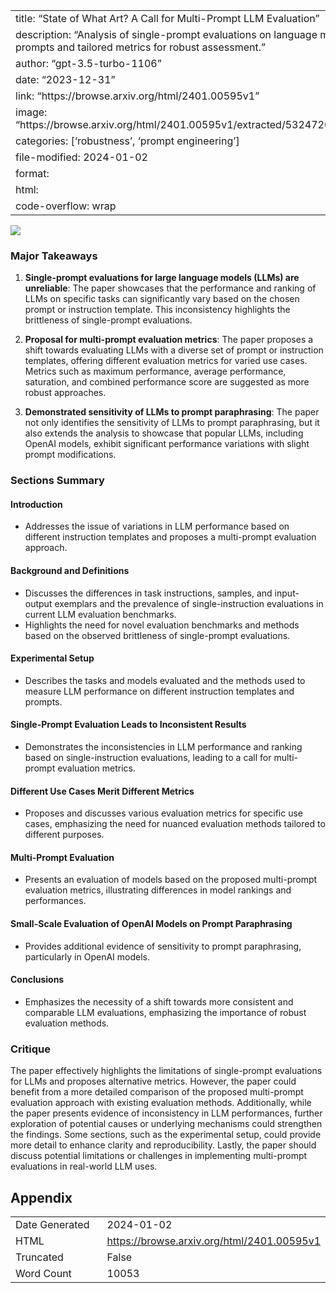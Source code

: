 
---
title: "State of What Art? A Call for Multi-Prompt LLM Evaluation"
description: "Analysis of single-prompt evaluations on language models, proposing diverse prompts and tailored metrics for robust assessment."
author: "gpt-3.5-turbo-1106"
date: "2023-12-31"
link: "https://browse.arxiv.org/html/2401.00595v1"
image: "https://browse.arxiv.org/html/2401.00595v1/extracted/5324720/figures/swfigure12.png"
categories: ['robustness', 'prompt engineering']
file-modified: 2024-01-02
format:
  html:
    code-overflow: wrap
---

![](https://browse.arxiv.org/html/2401.00595v1/extracted/5324720/figures/swfigure12.png)

### Major Takeaways

1. **Single-prompt evaluations for large language models (LLMs) are unreliable**: The paper showcases that the performance and ranking of LLMs on specific tasks can significantly vary based on the chosen prompt or instruction template. This inconsistency highlights the brittleness of single-prompt evaluations.

2. **Proposal for multi-prompt evaluation metrics**: The paper proposes a shift towards evaluating LLMs with a diverse set of prompt or instruction templates, offering different evaluation metrics for varied use cases. Metrics such as maximum performance, average performance, saturation, and combined performance score are suggested as more robust approaches.

3. **Demonstrated sensitivity of LLMs to prompt paraphrasing**: The paper not only identifies the sensitivity of LLMs to prompt paraphrasing, but it also extends the analysis to showcase that popular LLMs, including OpenAI models, exhibit significant performance variations with slight prompt modifications.

### Sections Summary

#### Introduction
- Addresses the issue of variations in LLM performance based on different instruction templates and proposes a multi-prompt evaluation approach.

#### Background and Definitions
- Discusses the differences in task instructions, samples, and input-output exemplars and the prevalence of single-instruction evaluations in current LLM evaluation benchmarks.
- Highlights the need for novel evaluation benchmarks and methods based on the observed brittleness of single-prompt evaluations.

#### Experimental Setup
- Describes the tasks and models evaluated and the methods used to measure LLM performance on different instruction templates and prompts.

#### Single-Prompt Evaluation Leads to Inconsistent Results
- Demonstrates the inconsistencies in LLM performance and ranking based on single-instruction evaluations, leading to a call for multi-prompt evaluation metrics.

#### Different Use Cases Merit Different Metrics
- Proposes and discusses various evaluation metrics for specific use cases, emphasizing the need for nuanced evaluation methods tailored to different purposes.

#### Multi-Prompt Evaluation
- Presents an evaluation of models based on the proposed multi-prompt evaluation metrics, illustrating differences in model rankings and performances.

#### Small-Scale Evaluation of OpenAI Models on Prompt Paraphrasing
- Provides additional evidence of sensitivity to prompt paraphrasing, particularly in OpenAI models.

#### Conclusions
- Emphasizes the necessity of a shift towards more consistent and comparable LLM evaluations, emphasizing the importance of robust evaluation methods.

### Critique
The paper effectively highlights the limitations of single-prompt evaluations for LLMs and proposes alternative metrics. However, the paper could benefit from a more detailed comparison of the proposed multi-prompt evaluation approach with existing evaluation methods. Additionally, while the paper presents evidence of inconsistency in LLM performances, further exploration of potential causes or underlying mechanisms could strengthen the findings. Some sections, such as the experimental setup, could provide more detail to enhance clarity and reproducibility. Lastly, the paper should discuss potential limitations or challenges in implementing multi-prompt evaluations in real-world LLM uses.

## Appendix

|          |          |
|----------|----------|
| Date Generated     | 2024-01-02       |
| HTML     | [https://browse.arxiv.org/html/2401.00595v1](https://browse.arxiv.org/html/2401.00595v1)       |
| Truncated       | False       |
| Word Count       | 10053       |